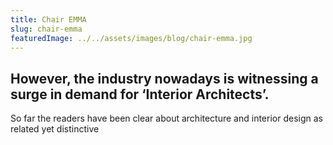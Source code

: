 ```yaml
---
title: Chair EMMA
slug: chair-emma
featuredImage: ../../assets/images/blog/chair-emma.jpg
---
```

## However, the industry nowadays is witnessing a surge in demand for ‘Interior Architects’.
So far the readers have been clear about architecture and interior design as related yet distinctive
